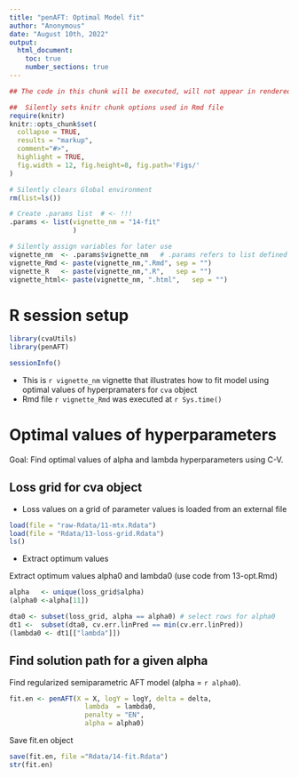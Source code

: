 ```yaml
---
title: "penAFT: Optimal Model fit"
author: "Anonymous"
date: "August 10th, 2022"
output: 
  html_document:
    toc: true
    number_sections: true
---
```



```r
## The code in this chunk will be executed, will not appear in rendered .html file

##  Silently sets knitr chunk options used in Rmd file
require(knitr)
knitr::opts_chunk$set(
  collapse = TRUE,
  results = "markup",  
  comment="#>",
  highlight = TRUE,
  fig.width = 12, fig.height=8, fig.path='Figs/'
)

# Silently clears Global environment
rm(list=ls())

# Create .params list  # <- !!! 
.params <- list(vignette_nm = "14-fit"
                ) 

# Silently assign variables for later use
vignette_nm  <- .params$vignette_nm   # .params refers to list defined above
vignette_Rmd <- paste(vignette_nm,".Rmd", sep = "")
vignette_R   <- paste(vignette_nm,".R",   sep = "")
vignette_html<- paste(vignette_nm, ".html",   sep = "")
```

# R session setup


```r
library(cvaUtils)
library(penAFT)

sessionInfo()
```

* This is `r vignette_nm` vignette that illustrates how to fit model using optimal values of hyperpramaters for `cva` object
* Rmd file  `r vignette_Rmd` was executed at `r Sys.time()`

# Optimal values of hyperparameters

Goal: Find optimal values of alpha and lambda hyperparameters using C-V.

## Loss grid for cva object

* Loss values on a grid of parameter values is loaded from an external file

```r
load(file = "raw-Rdata/11-mtx.Rdata")
load(file = "Rdata/13-loss-grid.Rdata")
ls()
```

* Extract optimum values

Extract optimum values alpha0 and lambda0 (use code from 13-opt.Rmd)

```r
alpha   <- unique(loss_grid$alpha)
(alpha0 <-alpha[11])

dta0 <- subset(loss_grid, alpha == alpha0) # select rows for alpha0
dt1 <-  subset(dta0, cv.err.linPred == min(cv.err.linPred))
(lambda0 <- dt1[["lambda"]])
```

## Find solution path for a given alpha

Find regularized semiparametric AFT model (alpha = `r alpha0`).

```r
fit.en <- penAFT(X = X, logY = logY, delta = delta,
                   lambda  = lambda0,
                   penalty = "EN",
                   alpha = alpha0)
```

Save fit.en object

```r
save(fit.en, file ="Rdata/14-fit.Rdata")
str(fit.en)
```




